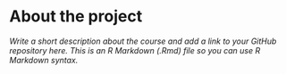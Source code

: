
# About the project

*Write a short description about the course and add a link to your GitHub repository here. This is an R Markdown (.Rmd) file so you can use R Markdown syntax.*
